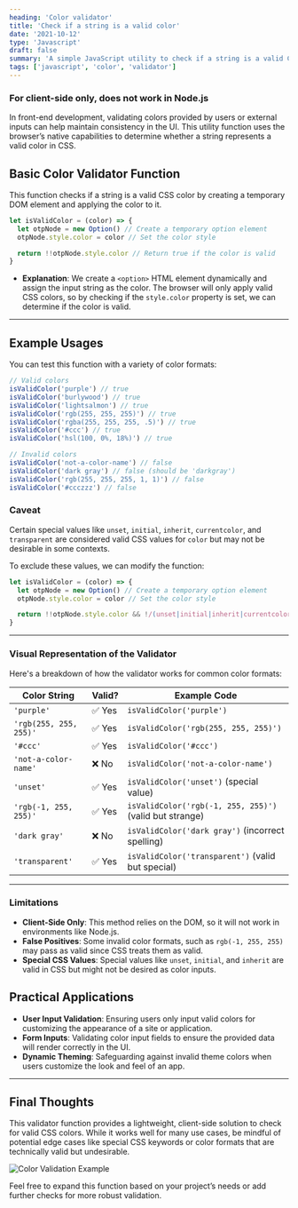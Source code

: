 ```yaml
---
heading: 'Color validator'
title: 'Check if a string is a valid color'
date: '2021-10-12'
type: 'Javascript'
draft: false
summary: 'A simple JavaScript utility to check if a string is a valid CSS color.'
tags: ['javascript', 'color', 'validator']
---
```



### <Twemoji emoji="warning" /> For client-side only, does not work in Node.js

In front-end development, validating colors provided by users or external inputs can help maintain consistency in the UI. This utility function uses the browser’s native capabilities to determine whether a string represents a valid color in CSS.

## Basic Color Validator Function

This function checks if a string is a valid CSS color by creating a temporary DOM element and applying the color to it.

```js
let isValidColor = (color) => {
  let otpNode = new Option() // Create a temporary option element
  otpNode.style.color = color // Set the color style

  return !!otpNode.style.color // Return true if the color is valid
}
```

- **Explanation**: We create a `<option>` HTML element dynamically and assign the input string as the color. The browser will only apply valid CSS colors, so by checking if the `style.color` property is set, we can determine if the color is valid.

---

## Example Usages

You can test this function with a variety of color formats:

```js
// Valid colors
isValidColor('purple') // true
isValidColor('burlywood') // true
isValidColor('lightsalmon') // true
isValidColor('rgb(255, 255, 255)') // true
isValidColor('rgba(255, 255, 255, .5)') // true
isValidColor('#ccc') // true
isValidColor('hsl(100, 0%, 18%)') // true

// Invalid colors
isValidColor('not-a-color-name') // false
isValidColor('dark gray') // false (should be 'darkgray')
isValidColor('rgb(255, 255, 255, 1, 1)') // false
isValidColor('#ccczzz') // false
```

### Caveat

Certain special values like `unset`, `initial`, `inherit`, `currentcolor`, and `transparent` are considered valid CSS values for `color` but may not be desirable in some contexts.

To exclude these values, we can modify the function:

```js
let isValidColor = (color) => {
  let otpNode = new Option() // Create a temporary option element
  otpNode.style.color = color // Set the color style

  return !!otpNode.style.color && !/(unset|initial|inherit|currentcolor|transparent)/i.test(color)
}
```

---

### Visual Representation of the Validator

Here's a breakdown of how the validator works for common color formats:

| Color String           | Valid? | Example Code                                            |
| ---------------------- | ------ | ------------------------------------------------------- |
| `'purple'`             | ✅ Yes | `isValidColor('purple')`                                |
| `'rgb(255, 255, 255)'` | ✅ Yes | `isValidColor('rgb(255, 255, 255)')`                    |
| `'#ccc'`               | ✅ Yes | `isValidColor('#ccc')`                                  |
| `'not-a-color-name'`   | ❌ No  | `isValidColor('not-a-color-name')`                      |
| `'unset'`              | ✅ Yes | `isValidColor('unset')` (special value)                 |
| `'rgb(-1, 255, 255)'`  | ✅ Yes | `isValidColor('rgb(-1, 255, 255)')` (valid but strange) |
| `'dark gray'`          | ❌ No  | `isValidColor('dark gray')` (incorrect spelling)        |
| `'transparent'`        | ✅ Yes | `isValidColor('transparent')` (valid but special)       |

---

### Limitations

- **Client-Side Only**: This method relies on the DOM, so it will not work in environments like Node.js.
- **False Positives**: Some invalid color formats, such as `rgb(-1, 255, 255)` may pass as valid since CSS treats them as valid.
- **Special CSS Values**: Special values like `unset`, `initial`, and `inherit` are valid in CSS but might not be desired as color inputs.

## Practical Applications

- **User Input Validation**: Ensuring users only input valid colors for customizing the appearance of a site or application.
- **Form Inputs**: Validating color input fields to ensure the provided data will render correctly in the UI.
- **Dynamic Theming**: Safeguarding against invalid theme colors when users customize the look and feel of an app.

---

## Final Thoughts

This validator function provides a lightweight, client-side solution to check for valid CSS colors. While it works well for many use cases, be mindful of potential edge cases like special CSS keywords or color formats that are technically valid but undesirable.

![Color Validation Example](/static/images/color-validator.jpg)

Feel free to expand this function based on your project’s needs or add further checks for more robust validation.
